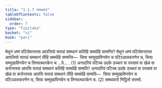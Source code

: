 ```yaml
---
title: "1.1.7 समथवार"
tableOfContents: false
sidebar:
  order: 7
type: "tipitaka"
basket: "vi"
book: "pari"
---
```



<DynamicBreadcrumb />

<Division number="186" book="pari">

<Paragraph number="585" book="pari">
मेथुनं धम्मं पटिसेवन्तस्स आपत्तियो सत्तन्नं समथानं कतिहि समथेहि सम्मन्ति? मेथुनं धम्मं पटिसेवन्तस्स आपत्तियो सत्तन्नं समथानं तीहि समथेहि सम्मन्ति—  सिया सम्मुखाविनयेन च पटिञ्ञातकरणेन च, सिया सम्मुखाविनयेन च तिणवत्थारकेन च …पे… . (1)
</Paragraph>

<Paragraph number="586" book="pari">
अनादरियं पटिच्च उदके उच्चारं वा पस्सावं वा खेळं वा करोन्तस्स आपत्ति सत्तन्नं समथानं कतिहि समथेहि सम्मति? अनादरियं पटिच्च उदके उच्चारं वा पस्सावं वा खेळं वा करोन्तस्स आपत्ति सत्तन्नं समथानं तीहि समथेहि सम्मति—  सिया सम्मुखाविनयेन च पटिञ्ञातकरणेन च, सिया सम्मुखाविनयेन च तिणवत्थारकेन च. (2)

</Paragraph>
</Division>

<Paragraph number="587" type="center" book="pari">
समथवारो निट्ठितो सत्तमो.
</Paragraph>